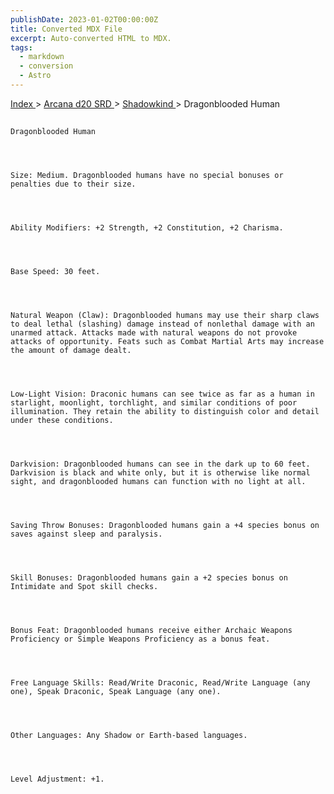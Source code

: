 ```yaml
---
publishDate: 2023-01-02T00:00:00Z
title: Converted MDX File
excerpt: Auto-converted HTML to MDX.
tags:
  - markdown
  - conversion
  - Astro
---
```







[
      Index
     ](-index)
     >
     [
      Arcana d20 SRD
     ](arcana-d20-srd-index)
     >
     [
      Shadowkind
     ](arcana-d20-srd-shadowkind-index)
     > Dragonblooded Human
    




## 
    Dragonblooded Human
   



    Size: Medium. Dragonblooded humans have no special bonuses or penalties due to their size.
   



    Ability Modifiers: +2 Strength, +2 Constitution, +2 Charisma.
   



    Base Speed: 30 feet.
   



    Natural Weapon (Claw): Dragonblooded humans may use their sharp claws to deal lethal (slashing) damage instead of nonlethal damage with an unarmed attack. Attacks made with natural weapons do not provoke attacks of opportunity. Feats such as Combat Martial Arts may increase the amount of damage dealt.
   



    Low-Light Vision: Draconic humans can see twice as far as a human in starlight, moonlight, torchlight, and similar conditions of poor illumination. They retain the ability to distinguish color and detail under these conditions.
   



    Darkvision: Dragonblooded humans can see in the dark up to 60 feet. Darkvision is black and white only, but it is otherwise like normal sight, and dragonblooded humans can function with no light at all.
   



    Saving Throw Bonuses: Dragonblooded humans gain a +4 species bonus on saves against sleep and paralysis.
   



    Skill Bonuses: Dragonblooded humans gain a +2 species bonus on Intimidate and Spot skill checks.
   



    Bonus Feat: Dragonblooded humans receive either Archaic Weapons Proficiency or Simple Weapons Proficiency as a bonus feat.
   



    Free Language Skills: Read/Write Draconic, Read/Write Language (any one), Speak Draconic, Speak Language (any one).
   



    Other Languages: Any Shadow or Earth-based languages.
   



    Level Adjustment: +1.
   





